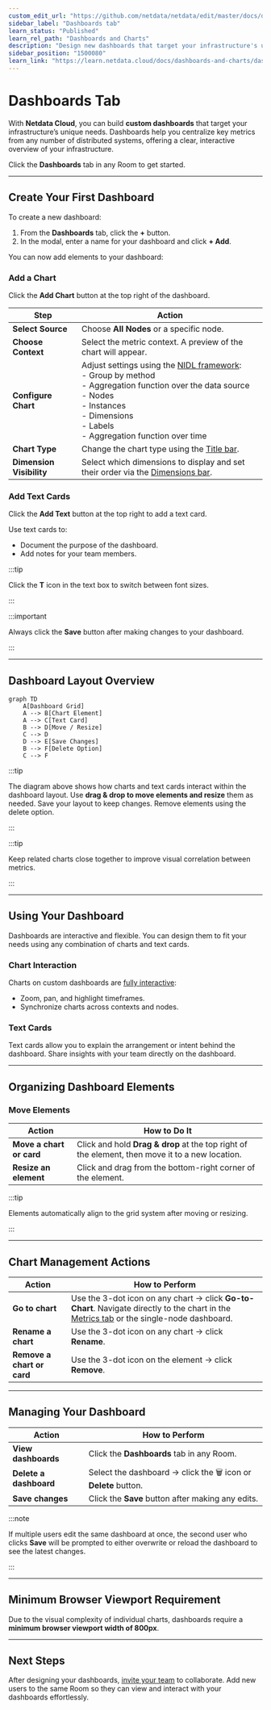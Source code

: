 ```yaml
---
custom_edit_url: "https://github.com/netdata/netdata/edit/master/docs/dashboards-and-charts/dashboards-tab.md"
sidebar_label: "Dashboards tab"
learn_status: "Published"
learn_rel_path: "Dashboards and Charts"
description: "Design new dashboards that target your infrastructure's unique needs and share them with your team fortargeted visual anomaly detection or incident response."
sidebar_position: "1500080"
learn_link: "https://learn.netdata.cloud/docs/dashboards-and-charts/dashboards-tab"
---
```


# Dashboards Tab

With **Netdata Cloud**, you can build **custom dashboards** that target your infrastructure’s unique needs. Dashboards help you centralize key metrics from any number of distributed systems, offering a clear, interactive overview of your infrastructure.

Click the **Dashboards** tab in any Room to get started.

---

## Create Your First Dashboard

To create a new dashboard:

1. From the **Dashboards** tab, click the **+** button.
2. In the modal, enter a name for your dashboard and click **+ Add**.

You can now add elements to your dashboard:

### Add a Chart

Click the **Add Chart** button at the top right of the dashboard.

| Step                     | Action                                                                                                                                                                                                                                                                                       |
|--------------------------|----------------------------------------------------------------------------------------------------------------------------------------------------------------------------------------------------------------------------------------------------------------------------------------------|
| **Select Source**        | Choose **All Nodes** or a specific node.                                                                                                                                                                                                                                                     |
| **Choose Context**       | Select the metric context. A preview of the chart will appear.                                                                                                                                                                                                                               |
| **Configure Chart**      | Adjust settings using the [NIDL framework](/docs/dashboards-and-charts/netdata-charts#nidl-framework):  <br/>- Group by method  <br/>- Aggregation function over the data source  <br/>- Nodes  <br/>- Instances  <br/>- Dimensions  <br/>- Labels  <br/>- Aggregation function over time |
| **Chart Type**           | Change the chart type using the [Title bar](/docs/dashboards-and-charts/netdata-charts#title-bar).                                                                                                                                                                                        |
| **Dimension Visibility** | Select which dimensions to display and set their order via the [Dimensions bar](/docs/dashboards-and-charts/netdata-charts#dimensions-bar).                                                                                                                                               |

### Add Text Cards

Click the **Add Text** button at the top right to add a text card.

Use text cards to:

- Document the purpose of the dashboard.
- Add notes for your team members.

:::tip

Click the **T** icon in the text box to switch between font sizes.

:::

:::important

Always click the **Save** button after making changes to your dashboard.

:::

---

## Dashboard Layout Overview

```mermaid
graph TD
    A[Dashboard Grid]
    A --> B[Chart Element]
    A --> C[Text Card]
    B --> D[Move / Resize]
    C --> D
    D --> E[Save Changes]
    B --> F[Delete Option]
    C --> F
```

:::tip

The diagram above shows how charts and text cards interact within the dashboard layout. Use **drag & drop to move elements and resize** them as needed. Save your layout to keep changes. Remove elements using the delete option.

:::

:::tip

Keep related charts close together to improve visual correlation between metrics.

:::

---

## Using Your Dashboard

Dashboards are interactive and flexible. You can design them to fit your needs using any combination of charts and text cards.

### Chart Interaction

Charts on custom dashboards are [fully interactive](/docs/dashboards-and-charts/netdata-charts):

- Zoom, pan, and highlight timeframes.
- Synchronize charts across contexts and nodes.

### Text Cards

Text cards allow you to explain the arrangement or intent behind the dashboard. Share insights with your team directly on the dashboard.

---

## Organizing Dashboard Elements

### Move Elements

| Action                   | How to Do It                                                                                    |
|--------------------------|-------------------------------------------------------------------------------------------------|
| **Move a chart or card** | Click and hold **Drag & drop** at the top right of the element, then move it to a new location. |
| **Resize an element**    | Click and drag from the bottom-right corner of the element.                                     |

:::tip

Elements automatically align to the grid system after moving or resizing.

:::

---

## Chart Management Actions

| Action                     | How to Perform                                                                                                                                                                                              |
|----------------------------|-------------------------------------------------------------------------------------------------------------------------------------------------------------------------------------------------------------|
| **Go to chart**            | Use the 3-dot icon on any chart → click **Go-to-Chart**. Navigate directly to the chart in the [Metrics tab](/docs/dashboards-and-charts/metrics-tab-and-single-node-tabs) or the single-node dashboard. |
| **Rename a chart**         | Use the 3-dot icon on any chart → click **Rename**.                                                                                                                                                         |
| **Remove a chart or card** | Use the 3-dot icon on the element → click **Remove**.                                                                                                                                                       |

---

## Managing Your Dashboard

| Action                 | How to Perform                                                  |
|------------------------|-----------------------------------------------------------------|
| **View dashboards**    | Click the **Dashboards** tab in any Room.                       |
| **Delete a dashboard** | Select the dashboard → click the 🗑️ icon or **Delete** button. |
| **Save changes**       | Click the **Save** button after making any edits.               |

:::note

If multiple users edit the same dashboard at once, the second user who clicks **Save** will be prompted to either overwrite or reload the dashboard to see the latest changes.

:::

---

## Minimum Browser Viewport Requirement

Due to the visual complexity of individual charts, dashboards require a **minimum browser viewport width of 800px**.

---

## Next Steps

After designing your dashboards, [invite your team](/docs/netdata-cloud/spaces-and-rooms#team-collaboration) to collaborate. Add new users to the same Room so they can view and interact with your dashboards effortlessly.
